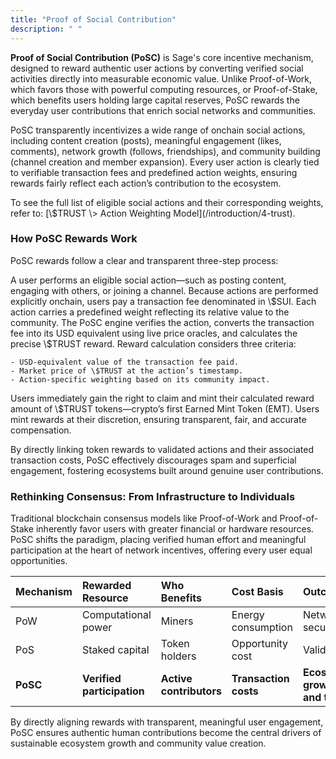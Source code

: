 ```yaml
---
title: "Proof of Social Contribution"
description: " "
---
```


**Proof of Social Contribution (PoSC)** is Sage's core incentive mechanism, designed to reward authentic user actions by converting verified social activities directly into measurable economic value. Unlike Proof-of-Work, which favors those with powerful computing resources, or Proof-of-Stake, which benefits users holding large capital reserves, PoSC rewards the everyday user contributions that enrich social networks and communities.

PoSC transparently incentivizes a wide range of onchain social actions, including content creation (posts), meaningful engagement (likes, comments), network growth (follows, friendships), and community building (channel creation and member expansion). Every user action is clearly tied to verifiable transaction fees and predefined action weights, ensuring rewards fairly reflect each action’s contribution to the ecosystem.

<Info>
  To see the full list of eligible social actions and their corresponding weights, refer to: [\$TRUST \> Action Weighting Model](/introduction/4-trust).
</Info>

### How PoSC Rewards Work

PoSC rewards follow a clear and transparent three-step process:

<Steps>
  <Step title="User Action (Onchain)" iconType="solid">
    A user performs an eligible social action—such as posting content, engaging with others, or joining a channel. Because actions are performed explicitly onchain, users pay a transaction fee denominated in \$SUI. Each action carries a predefined weight reflecting its relative value to the community.
  </Step>
  <Step title="Reward Calculation (PoSC Evaluation)">
    The PoSC engine verifies the action, converts the transaction fee into its USD equivalent using live price oracles, and calculates the precise \$TRUST reward. Reward calculation considers three criteria:

    - USD-equivalent value of the transaction fee paid.
    - Market price of \$TRUST at the action’s timestamp.
    - Action-specific weighting based on its community impact.
  </Step>
  <Step title="Minting Rewards">
    Users immediately gain the right to claim and mint their calculated reward amount of \$TRUST tokens—crypto’s first Earned Mint Token (EMT). Users mint rewards at their discretion, ensuring transparent, fair, and accurate compensation.
  </Step>
</Steps>

By directly linking token rewards to validated actions and their associated transaction costs, PoSC effectively discourages spam and superficial engagement, fostering ecosystems built around genuine user contributions.

### Rethinking Consensus: From Infrastructure to Individuals

Traditional blockchain consensus models like Proof-of-Work and Proof-of-Stake inherently favor users with greater financial or hardware resources. PoSC shifts the paradigm, placing verified human effort and meaningful participation at the heart of network incentives, offering every user equal opportunities.

| Mechanism | Rewarded Resource          | Who Benefits            | Cost Basis            | Outcome                        |
| :-------- | :------------------------- | :---------------------- | :-------------------- | :----------------------------- |
| PoW       | Computational power        | Miners                  | Energy consumption    | Network security               |
| PoS       | Staked capital             | Token holders           | Opportunity cost      | Validation                     |
| **PoSC**  | **Verified participation** | **Active contributors** | **Transaction costs** | **Ecosystem growth and trust** |

By directly aligning rewards with transparent, meaningful user engagement, PoSC ensures authentic human contributions become the central drivers of sustainable ecosystem growth and community value creation.